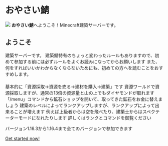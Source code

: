 
# おやさい鯖
<img src={logo} />
<b>おやさい鯖</b>へようこそ！Minecraft建築サーバーです。

## ようこそ
建築サーバーです。
建築鯖特有のちょっと変わったルールもありますので、初めて参加する前には必ずルールをよくお読みになってからお願いします
また、何をすればいいかわからなくならないためにも、初めての方へを読むことをおすすめします。
　　　　　　　　　　　　　　　　　　　　　　　　　　　　　　　　　　　　　　　　　　　　　　　　　　　　　　　　　
基本的に「資源採取→資源を売る→建材を購入→建築」です
資源ワールドで資源採取しますが、通常の13倍の資源量と山の上でもダイヤモンドが取れます
「/menu」コマンドから鉱石ショップを開いて、取ってきた鉱石をお金に替えましょう
建築のレベルによってランクアップしますが、ランクアップによって出来ることが増えます
例えば上級者からは空を飛べたり、建築士からはスペクテーターモードになれたりします
詳しくはランクとコマンドを御覧ください

バージョン1.16.3から1.16.4まで全てのバージョンで参加できます
<br />

[Get started now!](/getting-started)
